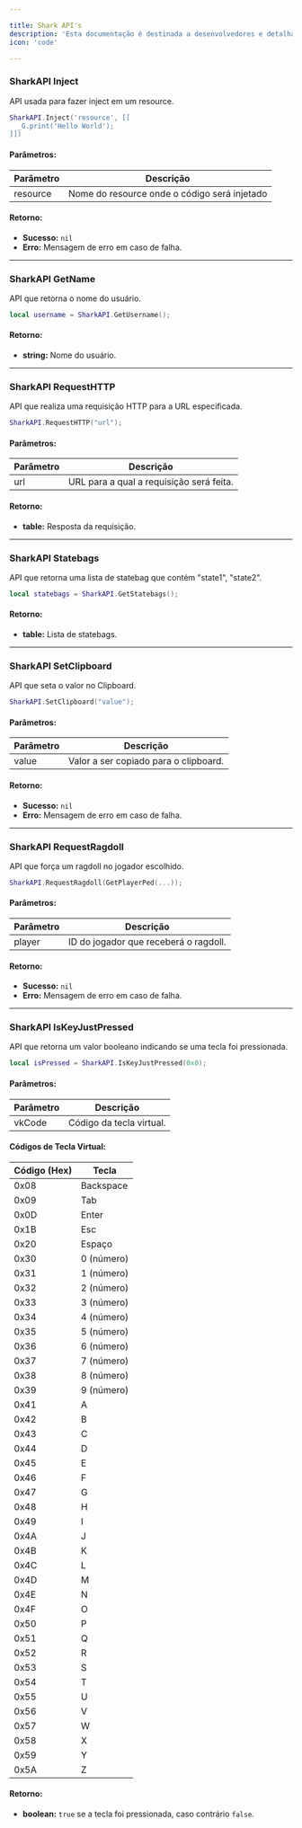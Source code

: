 ```yaml
---

title: Shark API's  
description: 'Esta documentação é destinada a desenvolvedores e detalha as APIs disponíveis no Executor do Shark.'  
icon: 'code'  

---
```


### SharkAPI Inject
API usada para fazer inject em um resource.

```lua HelloWorld.lua
SharkAPI.Inject('resource', [[
  _G.print('Hello World');
]])
```

#### Parâmetros:

| Parâmetro | Descrição                                    |
|-----------|----------------------------------------------|
| resource  | Nome do resource onde o código será injetado|

#### Retorno:
- **Sucesso:** `nil`
- **Erro:** Mensagem de erro em caso de falha.

---

### SharkAPI GetName
API que retorna o nome do usuário.

```lua GetName.lua
local username = SharkAPI.GetUsername();
```

#### Retorno:
- **string:** Nome do usuário.

---

### SharkAPI RequestHTTP
API que realiza uma requisição HTTP para a URL especificada.

```lua RequestHTTP.lua
SharkAPI.RequestHTTP("url");
```

#### Parâmetros:

| Parâmetro | Descrição                                   |
|-----------|---------------------------------------------|
| url       | URL para a qual a requisição será feita.   |

#### Retorno:
- **table:** Resposta da requisição.

---

### SharkAPI Statebags
API que retorna uma lista de statebag que contém "state1", "state2".

```lua Statebags.lua
local statebags = SharkAPI.GetStatebags();
```

#### Retorno:
- **table:** Lista de statebags.

---

### SharkAPI SetClipboard
API que seta o valor no Clipboard.

```lua SetClipboard.lua
SharkAPI.SetClipboard("value");
```

#### Parâmetros:

| Parâmetro | Descrição                                  |
|-----------|--------------------------------------------|
| value     | Valor a ser copiado para o clipboard.     |

#### Retorno:
- **Sucesso:** `nil`
- **Erro:** Mensagem de erro em caso de falha.

---

### SharkAPI RequestRagdoll
API que força um ragdoll no jogador escolhido.

```lua RequestRagdoll.lua
SharkAPI.RequestRagdoll(GetPlayerPed(...));
```

#### Parâmetros:

| Parâmetro | Descrição                                  |
|-----------|--------------------------------------------|
| player    | ID do jogador que receberá o ragdoll.     |

#### Retorno:
- **Sucesso:** `nil`
- **Erro:** Mensagem de erro em caso de falha.

---

### SharkAPI IsKeyJustPressed
API que retorna um valor booleano indicando se uma tecla foi pressionada.

```lua IsKeyJustPressed.lua
local isPressed = SharkAPI.IsKeyJustPressed(0x0);
```

#### Parâmetros:

| Parâmetro | Descrição                                  |
|-----------|--------------------------------------------|
| vkCode    | Código da tecla virtual.                   |

#### Códigos de Tecla Virtual:
| Código (Hex) | Tecla                           |
|--------------|---------------------------------|
| 0x08        | Backspace                       |
| 0x09        | Tab                             |
| 0x0D        | Enter                           |
| 0x1B        | Esc                             |
| 0x20        | Espaço                          |
| 0x30        | 0 (número)                     |
| 0x31        | 1 (número)                     |
| 0x32        | 2 (número)                     |
| 0x33        | 3 (número)                     |
| 0x34        | 4 (número)                     |
| 0x35        | 5 (número)                     |
| 0x36        | 6 (número)                     |
| 0x37        | 7 (número)                     |
| 0x38        | 8 (número)                     |
| 0x39        | 9 (número)                     |
| 0x41        | A                               |
| 0x42        | B                               |
| 0x43        | C                               |
| 0x44        | D                               |
| 0x45        | E                               |
| 0x46        | F                               |
| 0x47        | G                               |
| 0x48        | H                               |
| 0x49        | I                               |
| 0x4A        | J                               |
| 0x4B        | K                               |
| 0x4C        | L                               |
| 0x4D        | M                               |
| 0x4E        | N                               |
| 0x4F        | O                               |
| 0x50        | P                               |
| 0x51        | Q                               |
| 0x52        | R                               |
| 0x53        | S                               |
| 0x54        | T                               |
| 0x55        | U                               |
| 0x56        | V                               |
| 0x57        | W                               |
| 0x58        | X                               |
| 0x59        | Y                               |
| 0x5A        | Z                               |

#### Retorno:
- **boolean:** `true` se a tecla foi pressionada, caso contrário `false`.

